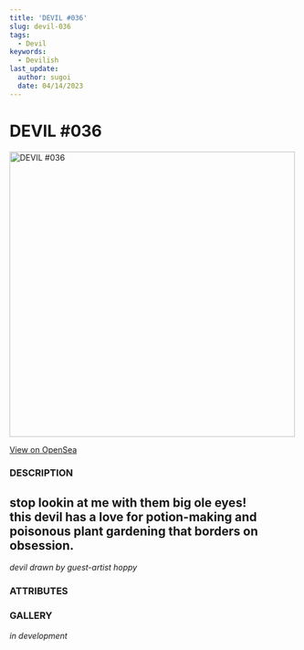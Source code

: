 ```yaml
---
title: 'DEVIL #036'
slug: devil-036
tags:
  - Devil
keywords:
  - Devilish
last_update:
  author: sugoi
  date: 04/14/2023
---
```



# DEVIL #036

<img src="https://nft-cdn.alchemy.com/eth-mainnet/ddc04099dce5c86da9a4c1970a5d0880" alt="DEVIL #036" width="500" />

[View on OpenSea](https://opensea.io/assets/ethereum/0x231EDa2D0E36E5254515B7625D1201f7b4617cf4/38)

### DESCRIPTION

stop lookin at me with them big ole eyes!  
this devil has a love for potion-making and poisonous plant gardening that borders on obsession.  
---  

*devil drawn by guest-artist hoppy*

### ATTRIBUTES

<AttributeTag traitType="HUMANITY" value="AVERAGE" />
<AttributeTag traitType="PERSONALITY" value="CURIOUS" />
<AttributeTag traitType="TYPE" value="DEVIL" />
<AttributeTag traitType="SUBTYPE" value="KAPPA" />


### GALLERY

*in development*

